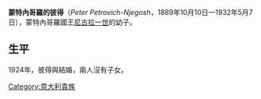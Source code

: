 {{Multiple issues|
{{Unreferenced|time=2020-11-27T09:55:03+00:00}}
{{Expand language|en}}
}}
{{Infobox royalty
| name        = 蒙特內哥羅的彼得
| image       = His Royal Highness prince Peter Petrović-Njegoš of Montenegro.jpg
| birth_date  = {{Birth date|1889|10|10|df=y}}
| birth_place = [[采蒂涅|采蒂涅]]
| death_date  = {{Death date and age|1932|05|07|1889|10|10|df=y}}
| death_place = [[梅拉諾|梅拉諾]]
| house       = [[彼得羅維奇-涅戈什王朝|彼得羅維奇-涅戈什王朝]]
| father      = [[尼古拉一世_(蒙特內哥羅)|尼古拉一世]]
| mother      = [[米萊娜·武科蒂奇|米萊娜·武科蒂奇]]
}}
'''蒙特內哥羅的彼得'''（''Peter Petrovich-Njegosh''，1889年10月10日—1932年5月7日），蒙特內哥羅國王[[尼古拉一世_(蒙特內哥羅)|尼古拉一世]]的幼子。

==生平==
1924年，彼得與{{le|薇爾蘭特·韋格納|Violet Wegner}}結婚，兩人沒有子女。
{{bio-stub}}

[[Category:意大利貴族|Category:意大利貴族]]